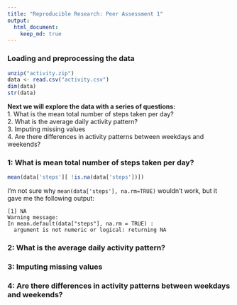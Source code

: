```yaml
---
title: "Reproducible Research: Peer Assessment 1"
output: 
  html_document:
    keep_md: true
---
```



### Loading and preprocessing the data

```r
unzip("activity.zip")
data <- read.csv("activity.csv")
dim(data)
str(data)
```

**Next we will explore the data with a series of questions:**  
1. What is the mean total number of steps taken per day?  
2. What is the average daily activity pattern?  
3. Imputing missing values  
4. Are there differences in activity patterns between weekdays and weekends?  

### 1: What is mean total number of steps taken per day?

```r
mean(data['steps'][ !is.na(data['steps'])])
```

I'm not sure why ```mean(data['steps'], na.rm=TRUE)``` wouldn't work, but it gave me the following output:
```
[1] NA
Warning message:
In mean.default(data["steps"], na.rm = TRUE) :
  argument is not numeric or logical: returning NA
```

### 2: What is the average daily activity pattern?


### 3: Imputing missing values


### 4: Are there differences in activity patterns between weekdays and weekends?
